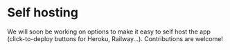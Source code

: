 # Self hosting

We will soon be working on options to make it easy to self host the app (click-to-deploy buttons for Heroku, Railway...).
Contributions are welcome!